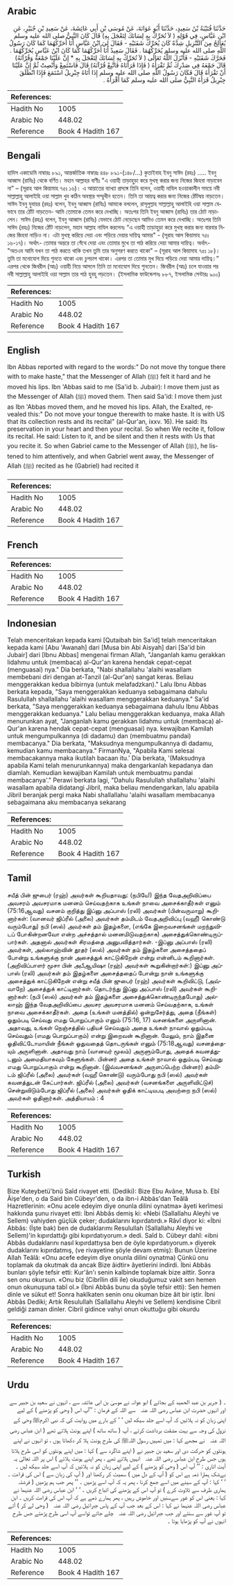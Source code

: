 ## Arabic


<div dir="rtl" lang="ar" style={{fontSize:'larger',backgroundColor:'#f8f9fa',padding:20}}>
حَدَّثَنَا قُتَيْبَةُ بْنُ سَعِيدٍ، حَدَّثَنَا أَبُو عَوَانَةَ، عَنْ مُوسَى بْنِ أَبِي عَائِشَةَ، عَنْ سَعِيدِ بْنِ جُبَيْرٍ، عَنِ ابْنِ عَبَّاسٍ، فِي قَوْلِهِ ‏(‏ لاَ تُحَرِّكْ بِهِ لِسَانَكَ لِتَعْجَلَ بِهِ‏)‏ قَالَ كَانَ النَّبِيُّ صلى الله عليه وسلم يُعَالِجُ مِنَ التَّنْزِيلِ شِدَّةً كَانَ يُحَرِّكُ شَفَتَيْهِ - فَقَالَ لِيَ ابْنُ عَبَّاسٍ أَنَا أُحَرِّكُهُمَا كَمَا كَانَ رَسُولُ اللَّهِ صلى الله عليه وسلم يُحَرِّكُهُمَا ‏.‏ فَقَالَ سَعِيدٌ أَنَا أُحَرِّكُهُمَا كَمَا كَانَ ابْنُ عَبَّاسٍ يُحَرِّكُهُمَا ‏.‏ فَحَرَّكَ شَفَتَيْهِ - فَأَنْزَلَ اللَّهُ تَعَالَى ‏(‏ لاَ تُحَرِّكْ بِهِ لِسَانَكَ لِتَعْجَلَ بِهِ * إِنَّ عَلَيْنَا جَمْعَهُ وَقُرْآنَهُ‏)‏ قَالَ جَمْعَهُ فِي صَدْرِكَ ثُمَّ تَقْرَأُهُ ‏(‏ فَإِذَا قَرَأْنَاهُ فَاتَّبِعْ قُرْآنَهُ‏)‏ قَالَ فَاسْتَمِعْ وَأَنْصِتْ ثُمَّ إِنَّ عَلَيْنَا أَنْ تَقْرَأَهُ قَالَ فَكَانَ رَسُولُ اللَّهِ صلى الله عليه وسلم إِذَا أَتَاهُ جِبْرِيلُ اسْتَمَعَ فَإِذَا انْطَلَقَ جِبْرِيلُ قَرَأَهُ النَّبِيُّ صلى الله عليه وسلم كَمَا أَقْرَأَهُ ‏.‏
</div>
<div style={{backgroundColor:'#f8f9fa',padding:20, marginBottom: 10}}><table> <thead> <tr> <th>References:</th> <th></th> </tr> </thead> <tbody><tr><td>Hadith No</td><td>1005</td></tr><tr><td>Arabic No</td><td>448.02</td></tr><tr><td>Reference</td><td>Book 4 Hadith 167</td></tr></tbody></table></div>

## Bengali


<div dir="ltr" lang="bn" style={{fontSize:'larger',backgroundColor:'#f8f9fa',padding:20}}>
হাদিস একাডেমি নাম্বারঃ ৮৯১, আন্তর্জাতিক নাম্বারঃ ৪৪৮ ৮৯১-(১৪৮/...) কুতাইবাহ ইবনু সাঈদ (রহঃ) ..... ইবনু আব্বাস (রাযিঃ) থেকে বর্ণিত। মহান আল্লাহর বাণীঃ "এ ওয়াহী তাড়াহুড়া করে মুখস্থ করার জন্য নিজের জিহবা নাড়াবেন না” – (সূরাহ আল কিয়ামাহ ৭৫ঃ ১৬)। এ আয়াতের ব্যাখ্যা প্রসঙ্গে তিনি বলেন, ওয়াহী নাযিল হওয়াকালীন সময়ে নবী সাল্লাল্লাহু আলাইহি ওয়া সাল্লাম খুব কঠিন অবস্থার সম্মুখীন হতেন। তিনি তা আয়ত্ব করার জন্য নিজের ঠোঁটদ্বয় নাড়তেন। সাঈদ ইবনু যুবায়র (রহঃ) বলেন, ইবনু আব্বাস (রাযিঃ) আমাকে বললেন, রাসূলুল্লাহ সাল্লাল্লাহু আলাইহি ওয়া সাল্লাম যেভাবে তার ঠোঁট নাড়তেন- আমি তোমাকে তেমন করে দেখাচ্ছি। অতঃপর তিনি ইবনু আব্বাস (রাযিঃ) তার ঠোট নাড়ালেন। সাঈদ (রহঃ) বলেন, ইবনু আব্বাস (রাযিঃ) যেভাবে ঠোট নেড়েছেন আমিও তেমন করে দেখাচ্ছি। অতঃপর তিনি সাঈদ (রহঃ) নিজের ঠোঁট নাড়লেন, মহান আল্লাহ নাযিল করলেনঃ “এ ওয়াহী তাড়াহুড়া করে মুখস্থ করার জন্য বারবার নিজের জিহবা নাড়িও না। এটা মুখস্থ করিয়ে দেয়া এবং পড়িয়ে দেয়ার দায়িত্ব আমার" - (সূরাহ আল কিয়ামাহ ৭৫ঃ ১৬-১৭)। অর্থাৎ- তোমার অন্তরে তা গেঁথে দেয়া এবং তোমার মুখে তা পাঠ করিয়ে দেয়া আমার দায়িত্ব। অর্থাৎ- "অতএব আমি যখন তা পাঠ করতে থাকি তখন তুমি তার অনুসরণ করতে থাকো" – (সূরাহ আল কিয়ামাহ ৭৫ঃ ১৮)। তুমি তা মনোযোগ দিয়ে শুনতে থাকো এবং চুপচাপ থাকো। এরপর তা তোমার মুখ দিয়ে পড়িয়ে দেয়া আমার দায়িত্ব।” এরপর থেকে জিবরীল (আঃ) ওয়াহী নিয়ে আসলে তিনি তা মনোযোগ দিয়ে শুনতেন। জিবরীল (আঃ) চলে যাওয়ার পর নবী সাল্লাল্লাহু আলাইহি ওয়া সাল্লাম তার পাঠ হুবহু পড়তেন। (ইসলামিক ফাউন্ডেশনঃ ৮৮৭, ইসলামিক সেন্টারঃ ৯০০)
</div>
<div style={{backgroundColor:'#f8f9fa',padding:20, marginBottom: 10}}><table> <thead> <tr> <th>References:</th> <th></th> </tr> </thead> <tbody><tr><td>Hadith No</td><td>1005</td></tr><tr><td>Arabic No</td><td>448.02</td></tr><tr><td>Reference</td><td>Book 4 Hadith 167</td></tr></tbody></table></div>

## English


<div dir="ltr" lang="en" style={{fontSize:'larger',backgroundColor:'#f8f9fa',padding:20}}>
Ibn Abbas reported with regard to the words:" Do not move thy tongue there with to make haste," that the Messenger of Allah (ﷺ) felt it hard and he moved his lips. Ibn 'Abbas said to me (Sa'id b. Jubair): I move them just as the Messenger of Allah (ﷺ) moved them. Then said Sa'id: I move them just as Ibn 'Abbas moved them, and he moved his lips. Allah, the Exalted, revealed this:" Do not move your tongue therewith to make haste. It is with US that its collection rests and its recital" (al-Qur'an, ixxv. 16). He said: Its preservation in your heart and then your recital. So when We recite it, follow its recital. He said: Listen to it, and be silent and then it rests with Us that you recite it. So when Gabriel came to the Messenger of Allah (ﷺ), he listened to him attentively, and when Gabriel went away, the Messenger of Allah (ﷺ) recited as he (Gabriel) had recited it
</div>
<div style={{backgroundColor:'#f8f9fa',padding:20, marginBottom: 10}}><table> <thead> <tr> <th>References:</th> <th></th> </tr> </thead> <tbody><tr><td>Hadith No</td><td>1005</td></tr><tr><td>Arabic No</td><td>448.02</td></tr><tr><td>Reference</td><td>Book 4 Hadith 167</td></tr></tbody></table></div>

## French


<div dir="ltr" lang="fr" style={{fontSize:'larger',backgroundColor:'#f8f9fa',padding:20}}>

</div>
<div style={{backgroundColor:'#f8f9fa',padding:20, marginBottom: 10}}><table> <thead> <tr> <th>References:</th> <th></th> </tr> </thead> <tbody><tr><td>Hadith No</td><td>1005</td></tr><tr><td>Arabic No</td><td>448.02</td></tr><tr><td>Reference</td><td>Book 4 Hadith 167</td></tr></tbody></table></div>

## Indonesian


<div dir="ltr" lang="id" style={{fontSize:'larger',backgroundColor:'#f8f9fa',padding:20}}>
Telah menceritakan kepada kami [Qutaibah bin Sa'id] telah menceritakan kepada kami [Abu 'Awanah] dari [Musa bin Abi Aisyah] dari [Sa'id bin Jubair] dari [Ibnu Abbas] mengenai firman Allah, "Janganlah kamu gerakkan lidahmu untuk (membaca) al-Qur'an karena hendak cepat-cepat (menguasai) nya." Dia berkata, "Nabi shallallahu 'alaihi wasallam membebani diri dengan at-Tanzil (al-Qur'an) sangat keras. Beliau menggerakkan kedua bibirnya (untuk melafadzkan)." Lalu Ibnu Abbas berkata kepada, "Saya menggerakkan keduanya sebagaimana dahulu Rasulullah shallallahu 'alaihi wasallam menggerakkan keduanya." Sa'id berkata, "Saya menggerakkan keduanya sebagaimana dahulu Ibnu Abbas menggerakkan keduanya." Lalu beliau menggerakkan keduanya, maka Allah menurunkan ayat, "Janganlah kamu gerakkan lidahmu untuk (membaca) al-Qur'an karena hendak cepat-cepat (menguasai) nya. kewajiban Kamilah untuk mengumpulkannya (di dadamu) dan (membuatmu pandai) membacanya." Dia berkata, "Maksudnya mengumpulkannya di dadamu, kemudian kamu membacanya." FirmanNya, "Apabila Kami selesai membacakannya maka ikutilah bacaan itu.' Dia berkata, '(Maksudnya apabila Kami telah menurunkannya) maka dengarkanlah kepadanya dan diamlah. Kemudian kewajiban Kamilah untuk membuatmu pandai membacanya'." Perawi berkata lagi, "Dahulu Rasulullah shallallahu 'alaihi wasallam apabila didatangi Jibril, maka beliau mendengarkan, lalu apabila Jibril beranjak pergi maka Nabi shallallahu 'alaihi wasallam membacanya sebagaimana aku membacanya sekarang
</div>
<div style={{backgroundColor:'#f8f9fa',padding:20, marginBottom: 10}}><table> <thead> <tr> <th>References:</th> <th></th> </tr> </thead> <tbody><tr><td>Hadith No</td><td>1005</td></tr><tr><td>Arabic No</td><td>448.02</td></tr><tr><td>Reference</td><td>Book 4 Hadith 167</td></tr></tbody></table></div>

## Tamil


<div dir="ltr" lang="ta" style={{fontSize:'larger',backgroundColor:'#f8f9fa',padding:20}}>
சயீத் பின் ஜுபைர் (ரஹ்) அவர்கள் கூறியதாவது: (நபியே!) இந்த வேதஅறிவிப்பை அவசரம் அவசரமாக மனனம் செய்வதற்காக உங்கள் நாவை அசைக்காதீர்கள் எனும் (75:16ஆவது) வசனம் குறித்து இப்னு அப்பாஸ் (ரலி) அவர்கள் (பின்வருமாறு) கூறினார்கள்: (வானவர் ஜிப்ரீல் (அலை) அவர்கள் தம்மிடம் வேதஅறிவிப்பு (வஹீ) கொண்டு வரும்போது) நபி (ஸல்) அவர்கள் தம் இதழ்களை, (எங்கே இறைவசனங்கள் மறந்துவிடப் போகின்றனவோ என்ற அச்சத்தால் மனனமிடுவதற்காக) அசைத்துக்கொண்டிருப்பார்கள். அதனால் அவர்கள் சிரமத்தை அனுபவித்தார்கள். -இப்னு அப்பாஸ் (ரலி) அவர்கள், அல்லாஹ்வின் தூதர் (ஸல்) அவர்கள் தம் இதழ்களை அசைத்ததைப் போன்று உங்களுக்கு நான் அசைத்துக் காட்டுகிறேன் என்று என்னிடம் கூறினார்கள். (அறிவிப்பாளர் மூசா பின் அபீஆயிஷா (ரஹ்) அவர்கள் கூறுகின்றார்கள்:) இப்னு அப்பாஸ் (ரலி) அவர்கள் தம் இதழ்களை அசைத்ததைப் போன்று நான் உங்களுக்கு அசைத்துக் காட்டுகிறேன் என்று சயீத் பின் ஜுபைர் (ரஹ்) அவர்கள் கூறிவிட்டு, (அவ்வாறே) அசைத்துக் காட்டினார்கள். தொடர்ந்து இப்னு அப்பாஸ் (ரலி) அவர்கள் கூறினார்கள்: (நபி (ஸல்) அவர்கள் தம் இதழ்களை அசைத்துக்கொண்டிருந்தபோது) அல்லாஹ் இந்த வேதஅறிவிப்பை அவசர அவசரமாக மனனம் செய்வதற்காக, உங்கள் நாவை அசைக்காதீர்கள். அதை (உங்கள் மனத்தில்) ஒன்றுசேர்த்து, அதை (நீங்கள்) ஓதும்படி செய்வது எமது பொறுப்பாகும் எனும் (75:16, 17) வசனங்களை அருளினான். அதாவது, உங்கள் நெஞ்சத்தில் பதியச் செய்வதும் அதை உங்கள் நாவால் ஓதும்படி செய்வதும் (எமது பொறுப்பாகும்) என்று இறைவன் கூறினான். மேலும், நாம் இதனை ஓதிவிட்டோமாயின் நீங்கள் ஓதுவதைத் தொடருங்கள் எனும் (75:18ஆவது) வசனத்தையும் அருளினான். அதாவது நாம் (வானவர் மூலம்) அருளும்போது, அதைக் கவனத்துடனும் அமைதியாகவும் கேளுங்கள். பின்னர் அதை உங்கள் நாவால் ஓதும்படி செய்வது எமது பொறுப்பாகும் என்று கூறினான். (இவ்வசனங்கள் அருளப்பெற்ற பின்னர்) தம்மிடம் ஜிப்ரீல் (அலை) அவர்கள் (வஹீ கொண்டு) வரும்போது நபி (ஸல்) அவர்கள் கவனத்துடன் கேட்பார்கள். ஜிப்ரீல் (அலை) அவர்கள் (வசனங்களை அருளிவிட்டுச்) சென்றுவிடும்போது ஜிப்ரீல் (அலை) அவர்கள் ஓதிக் காட்டியபடி அவற்றை நபி (ஸல்) அவர்கள் ஓதினார்கள். அத்தியாயம் : 4
</div>
<div style={{backgroundColor:'#f8f9fa',padding:20, marginBottom: 10}}><table> <thead> <tr> <th>References:</th> <th></th> </tr> </thead> <tbody><tr><td>Hadith No</td><td>1005</td></tr><tr><td>Arabic No</td><td>448.02</td></tr><tr><td>Reference</td><td>Book 4 Hadith 167</td></tr></tbody></table></div>

## Turkish


<div dir="ltr" lang="tr" style={{fontSize:'larger',backgroundColor:'#f8f9fa',padding:20}}>
Bize Kuteybetü'bnü Saîd rivayet etti. (Dediki): Bize Ebu Avâne, Musa b. Ebî Âişe'den, o da Said bin Cübeyr'den, o da ibn-i Abbâs'dan Teâlâ Hazretlerinin: «Onu acele edeyim diye onunla dilini oynatma» âyeti kerîmesi hakkında şunu rivayet etti: İbni Abbâs demiş ki: «Nebi (Sallallahu Aleyhi ve Sellem) vahiyden güçlük çeker; dudaklarını kıpırdatırdı.» Râvî diyor ki: «İbni Abbâs: (İşte bak) ben de dudaklarımı Resulullah (Sallallahu Aleyhi ve Sellem)'in kıpırdattığı gibi kıpırdatıyorum.» dedi. Saîd b. Cübeyr dahî: «ibni Abbâs dudaklarını nasıl kıpırdattıysa ben de öyle kıpırdatıyorum.» diyerek dudaklarını kıpırdatmış, (ve rivayetine şöyle devam etmiş): Bunun Üzerine Allah Teâlâ: «Onu acefe edeyim diye onunla dilini oynatma) Çünkü onu toplamak da okutmak da ancak Bize âidtir» âyetlerini indirdi. İbni Abbâs bunları şöyle tefsir etti: Kur'ân'ı senin kalbinde toplamak bize aittir. Sonra sen onu okursun. «Onu biz (Cibrîlin dili ile) okuduğumuz vakit sen hemen onun okunuşuna tabî ol.» (İbni Abbâs bunu da şöyle tefsir etti): Sen hemen dinle ve sükut et! Sonra hakîkaten senin onu okuman bize âit bir iştir. İbni Abbâs Dediki; Artık Resulullah (Sallallahu Aleyhi ve Sellem) kendisine Cibril geldiği zaman dinler. Cibril gidince vahyi onun okuttuğu gibi okurdu
</div>
<div style={{backgroundColor:'#f8f9fa',padding:20, marginBottom: 10}}><table> <thead> <tr> <th>References:</th> <th></th> </tr> </thead> <tbody><tr><td>Hadith No</td><td>1005</td></tr><tr><td>Arabic No</td><td>448.02</td></tr><tr><td>Reference</td><td>Book 4 Hadith 167</td></tr></tbody></table></div>

## Urdu


<div dir="rtl" lang="ur" style={{fontSize:'larger',backgroundColor:'#f8f9fa',padding:20}}>
۔ ( جریر بن عبد الحمید کے بجائے ) ابو عوانہ نے موسیٰ بن ابی عائشہ سے ، انہوں نے سعید بن جبیر سے اور انہوں حضرت ابن عباس ‌رضی ‌اللہ ‌عنہ ‌ ‌ سے اللہ کے فرمان : ’’آپ اس ( وحی کو پڑھنے ) کے لیے اپنی زبان کو نہ ہلائیں کہ آپ اسے جلد سیکھ لیں ‘ ‘ کے بارے میں روایت کی کہ نبی اکرمﷺ وحی کے نزول کی وجہ سے بہت مشقت برداشت کرتے ، آپ ( ساتھ ساتھ ) اپنے ہونٹ ہلاتے تھے ( ابن عباس ‌رضی ‌اللہ ‌عنہ ‌ ‌ نے مجھے کہا : میں تمہیں رسول اللہﷺ کی طرح ہونٹ ہلا کر دکھاتا ہوں ، تو انہوں نے اپنے ہونٹوں کو حرکت دی اور سعید بن جبیر نے ( اپنے شاگرد سے ) کہا : میں اپنے ہونٹوں کو اسی طرح ہلاتا ہوں جس طرح ابن عباس ‌رضی ‌اللہ ‌عنہ ‌ ‌ انہیں ہلاتے تھے ، پھر اپنے ہونٹ ہلائے ) اس پر اللہ تعالیٰ یہ آیت اتاری : ’’ آپ اس ( وحی کو پڑھنے ) کے لیے اپنی زبان کو نہ ہلائیں کہ آپ اسے جلد سیکھ لیں ۔ بےشک ہمارا ذمہ ہے اس کو ( آپ کے دل میں ) سمیٹ کر رکھنا اور ( آپ کی زبان سے ) اس کی قراءت ۔ ‘ ‘ کہا : آپ کے سینے میں اسے جمع کرنا ، پھر یہ کہ آپ اسے پڑھیں ۔ ’’ پھر جب ہم پڑھیں ( فرشتہ ہماری طرف سے تلاوت کرے ) تو آپ اس کے پڑھنے کی اتباع کریں ۔ ‘ ‘ ابن عباس رضی اللہ عنہما نے کہا : یعنی اس کو غور سےسنیں اور خاموش رہیں ، پھر ہمارے ذمے ہے کہ آپ اس کی قراءت کریں ۔ ابن عباس رضی اللہ عنہما نے کہا : اس کے بعد جب آپ کے پاس جبرائیل ‌رضی ‌اللہ ‌عنہ ‌ ‌ ( وحی لے کر ) آتے تو آپ غور سے سنتے اور جب جبرائیل ‌رضی ‌اللہ ‌عنہ ‌ ‌ چلے جاتے تواسے آپ اسی طرح پڑھتے جس طرح انہوں نے آپ کو پڑھایا ہوتا ۔
</div>
<div style={{backgroundColor:'#f8f9fa',padding:20, marginBottom: 10}}><table> <thead> <tr> <th>References:</th> <th></th> </tr> </thead> <tbody><tr><td>Hadith No</td><td>1005</td></tr><tr><td>Arabic No</td><td>448.02</td></tr><tr><td>Reference</td><td>Book 4 Hadith 167</td></tr></tbody></table></div>